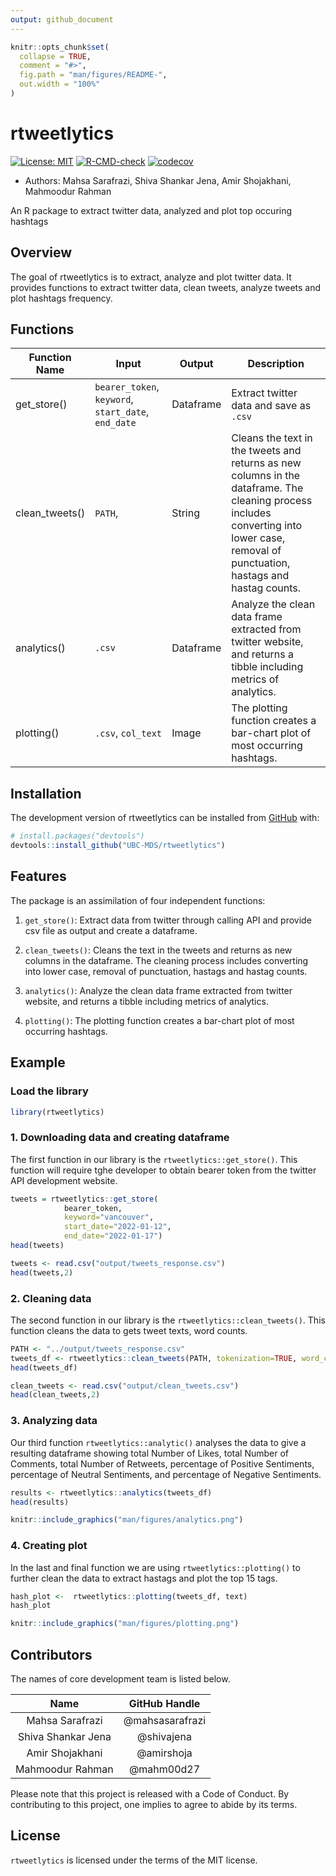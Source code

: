 ```yaml
---
output: github_document
---
```


<!-- README.md is generated from README.Rmd. Please edit that file -->

```r
knitr::opts_chunk$set(
  collapse = TRUE,
  comment = "#>",
  fig.path = "man/figures/README-",
  out.width = "100%"
)
```

# rtweetlytics

<!-- badges: start -->
[![License: MIT](https://img.shields.io/badge/License-MIT-yellow.svg)](https://opensource.org/licenses/MIT)
[![R-CMD-check](https://github.com/UBC-MDS/rtweetlytics/workflows/R-CMD-check/badge.svg)](https://github.com/UBC-MDS/rtweetlytics/actions) [![codecov](https://codecov.io/gh/UBC-MDS/rtweetlytics/branch/main/graph/badge.svg?token=HMlhYsjewr)](https://codecov.io/gh/UBC-MDS/rtweetlytics)


<!-- badges: end -->

-   Authors: Mahsa Sarafrazi, Shiva Shankar Jena, Amir Shojakhani, Mahmoodur Rahman

An R package to extract twitter data, analyzed and plot top occuring hashtags

## Overview

The goal of rtweetlytics is to extract, analyze and plot twitter data. It provides functions to extract twitter data, clean tweets, analyze tweets and plot hashtags frequency.

## Functions

| Function Name  | Input                                                    | Output    | Description                                                                                                                     |
|----------------|----------------------------------------------------------|-----------|---------------------------------------------------------------------------------------------------------------------------------|
| get_store()  | `bearer_token`, `keyword`, `start_date`, `end_date`                                     | Dataframe | Extract twitter data and save as `.csv`                                                     |
| clean_tweets() | `PATH`,                                    | String    | Cleans the text in the tweets and returns as new columns in the dataframe. The cleaning process includes converting into lower case, removal of punctuation, hastags and hastag counts.                                                                         |
| analytics()    | `.csv`                               | Dataframe    | Analyze the clean data frame extracted from twitter website, and returns a tibble including metrics of analytics. |
| plotting()     | `.csv`, `col_text` | Image     | The plotting function creates a bar-chart plot of most occurring hashtags.


## Installation

The development version of rtweetlytics can be installed from [GitHub](https://github.com/) with:

``` r
# install.packages("devtools")
devtools::install_github("UBC-MDS/rtweetlytics")
```

## Features

The package is an assimilation of four independent functions:

1.  `get_store()`: Extract data from twitter through calling API and provide csv file as output and create a dataframe. 

2.  `clean_tweets()`: Cleans the text in the tweets and returns as new columns in the dataframe. The cleaning process includes converting into lower case, removal of punctuation, hastags and hastag counts.

3.  `analytics()`: Analyze the clean data frame extracted from twitter website, and returns a tibble including metrics of analytics.

4.  `plotting()`: The plotting function creates a bar-chart plot of most occurring hashtags.

## Example

### Load the library

```r
library(rtweetlytics)
```

### 1. Downloading data and creating dataframe

The first function in our library is the `rtweetlytics::get_store()`. This function will require tghe developer to obtain bearer token from the twitter API development website. 

```r
tweets = rtweetlytics::get_store(
            bearer_token,
            keyword="vancouver",
            start_date="2022-01-12",
            end_date="2022-01-17")
head(tweets)
```

```r
tweets <- read.csv("output/tweets_response.csv")
head(tweets,2)
```

### 2. Cleaning data

The second function in our library is the `rtweetlytics::clean_tweets()`. This function cleans the data to gets tweet texts, word counts.

```r
PATH <- "../output/tweets_response.csv"
tweets_df <- rtweetlytics::clean_tweets(PATH, tokenization=TRUE, word_count=TRUE)
head(tweets_df)
```

```r
clean_tweets <- read.csv("output/clean_tweets.csv")
head(clean_tweets,2)
```


### 3. Analyzing data 

Our third function `rtweetlytics::analytic()` analyses the data to give a resulting dataframe showing total Number of Likes, total Number of Comments, total Number of Retweets, percentage of Positive Sentiments, percentage of Neutral Sentiments, and percentage of Negative Sentiments.

```r
results <- rtweetlytics::analytics(tweets_df)
head(results)
```

```r
knitr::include_graphics("man/figures/analytics.png")
```

### 4. Creating plot

In the last and final function we are using `rtweetlytics::plotting()` to further clean the data to extract hastags and plot the top 15 tags.

```r
hash_plot <-  rtweetlytics::plotting(tweets_df, text)
hash_plot
```

```r
knitr::include_graphics("man/figures/plotting.png")
```

## Contributors

The names of core development team is listed below.

|          Name           |   GitHub Handle   |
|:-----------------------:|:-----------------:|
|     Mahsa Sarafrazi     |      @mahsasarafrazi     |
|     Shiva Shankar Jena    |     @shivajena     |
|     Amir Shojakhani    |     @amirshoja      |
| Mahmoodur Rahman    | @mahm00d27 |

Please note that this project is released with a Code of Conduct. By contributing to this project, one implies to agree to abide by its terms.

## License

`rtweetlytics` is licensed under the terms of the MIT license.